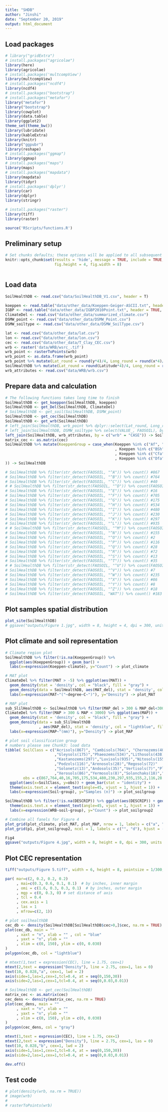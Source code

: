 ```yaml
---
title: "SHDB"
author: "Jinshi"
date: "September 20, 2019"
output: html_document
---
```



## Load packages
```r
# library("gridExtra")
# install.packages("agricolae")
library(here)
library(agricolae)
# install.packages('multcompView')
library(multcompView)
# install.packages("ncdf4")
library(ncdf4)
# install.packages("bootstrap")
# install.packages("metafor")
library("metafor")
library("bootstrap")
library(cowplot)
library(data.table)
library(ggplot2)
theme_set(theme_bw())
library(lubridate)
library(kableExtra)
library(knitr)
library("ggpubr")
library(reshape)
# install.packages("ggmap")
library(ggmap)
# install.packages("maps")
library(maps)
# install.packages("mapdata")
library(mapdata)
library(tidyr)
# install.packages('dplyr')
library(car)
library(dplyr)
library(stringr)

# install.packages("raster")
library(tiff)
library(raster)

source('RScripts/functions.R')
```

## Preliminary setup
```r
# Set chunks defaults; these options will be applied to all subsequent chunks
knitr::opts_chunk$set(results = 'hide', message = TRUE, include = TRUE, echo = FALSE, cache = TRUE, warning = FALSE,
                      fig.height = 4, fig.width = 8)
 
```

## Load data
```r

SoilHealthDB <- read.csv("data/SoilHealthDB_V1.csv", header = T)

koeppen <- read.table("data/other_data/Koeppen-Geiger-ASCII.txt", header = TRUE, sep = "")
IGBP <- read.table("data/other_data/IGBP2010Point.txt", header = TRUE, sep = ",")
ClimateDel <- read.csv("data/other_data/summarized_climate.csv")
DSMW_point <- read.csv("data/other_data/DSMW_Point.csv")
DSMW_soiltype <- read.csv("data/other_data/DSMW_SoilType.csv")

lat <- read.csv("data/other_data/lat.csv")
lon <- read.csv("data/other_data/lon.csv")
cec <- read.csv("data/other_data/T_Clay_CEC.csv")
wrb <- raster('data/WRB/wsrc_.tif')
wrb_point <- rasterToPoints(wrb)
wrb_point <- as.data.frame(wrb_point)
wrb_point %>% mutate(Lat_round = round(y*4)/4, Long_round = round(x*4)/4) -> wrb_point
SoilHealthDB %>% mutate(Lat_round = round(Latitude*4)/4, Long_round = round(Longitude*4)/4)
wrb_attributes <- read.csv("data/WRB/wrb.csv")
```


## Prepare data and calculation
```r
# The following functions takes long time to finish
SoilHealthDB <- get_koeppon(SoilHealthDB, koeppen)
SoilHealthDB <- get_Del(SoilHealthDB, ClimateDel)
# SoilHealthDB <- get_soil(SoilHealthDB, DSMW_point)
SoilHealthDB <- get_cec(SoilHealthDB)
SoilHealthDB <- get_wrb(SoilHealthDB)
# left_join(SoilHealthDB, wrb_point %>% dplyr::select(Lat_round, Long_round, wsrc_), by=c("Lat_round", "Long_round"))
# left_join(SoilHealthDB, DSMW_soiltype %>% select(VALUE_, FAOSOIL), by = c("nDSMW" = "VALUE_")) -> SoilHealthDB # FAO soil classfication
left_join(SoilHealthDB, wrb_attributes, by = c("wrb" = "CASE")) -> SoilHealthDB
matrix_cec <- as.matrix(cec)
SoilHealthDB %>% mutate(KoeppenGroup = case_when(Koeppen %in% c("Af", "Am", "As", "Aw") ~ "Equat"
                                                 , Koeppen %in% c("BSh", "BSk", "BWh") ~ "Arid"
                                                 , Koeppen %in% c("Cfa", "Cfb", "Csa", "Csb", "Cwa", "Cwb") ~ "Temp"
                                                 , Koeppen %in% c("Dfa", "Dfb", "Dfc", "Dwa", "Dwb") ~ "Snow"
)) -> SoilHealthDB

# SoilHealthDB %>% filter(str_detect(FAOSOIL, "^A")) %>% count() #867
# SoilHealthDB %>% filter(str_detect(FAOSOIL, "^B")) %>% count() #764
# SoilHealthDB %>% filter(str_detect(FAOSOIL, "^C")) %>% count() #40
# # SoilHealthDB %>% filter(str_detect(FAOSOIL, "^D")) %>% count(FAOSOIL)
# SoilHealthDB %>% filter(str_detect(FAOSOIL, "^E")) %>% count() #16
# SoilHealthDB %>% filter(str_detect(FAOSOIL, "^F")) %>% count() #705
# SoilHealthDB %>% filter(str_detect(FAOSOIL, "^G")) %>% count() #175
# SoilHealthDB %>% filter(str_detect(FAOSOIL, "^H")) %>% count() #534
# SoilHealthDB %>% filter(str_detect(FAOSOIL, "^I")) %>% count() #480
# SoilHealthDB %>% filter(str_detect(FAOSOIL, "^J")) %>% count() #230
# SoilHealthDB %>% filter(str_detect(FAOSOIL, "^K")) %>% count() #297
# SoilHealthDB %>% filter(str_detect(FAOSOIL, "^L")) %>% count() #935
# # SoilHealthDB %>% filter(str_detect(FAOSOIL, "^M")) %>% count(FAOSOIL)
# SoilHealthDB %>% filter(str_detect(FAOSOIL, "^N")) %>% count() #155
# SoilHealthDB %>% filter(str_detect(FAOSOIL, "^O")) %>% count() #2
# SoilHealthDB %>% filter(str_detect(FAOSOIL, "^P")) %>% count() #116
# SoilHealthDB %>% filter(str_detect(FAOSOIL, "^Q")) %>% count() #28
# SoilHealthDB %>% filter(str_detect(FAOSOIL, "^R")) %>% count() #72
# SoilHealthDB %>% filter(str_detect(FAOSOIL, "^S")) %>% count() #13
# SoilHealthDB %>% filter(str_detect(FAOSOIL, "^T")) %>% count() #35
# # SoilHealthDB %>% filter(str_detect(FAOSOIL, "^U")) %>% count(FAOSOIL)
# SoilHealthDB %>% filter(str_detect(FAOSOIL, "^V")) %>% count() #7
# SoilHealthDB %>% filter(str_detect(FAOSOIL, "^W")) %>% count() #235
# SoilHealthDB %>% filter(str_detect(FAOSOIL, "^X")) %>% count() #86
# SoilHealthDB %>% filter(str_detect(FAOSOIL, "^Y")) %>% count() #8
# SoilHealthDB %>% filter(str_detect(FAOSOIL, "^Z")) %>% count() #18
# SoilHealthDB %>% filter(str_detect(FAOSOIL, "WAT")) %>% count() #183
```

## Plot samples spatial distribution
```r
plot_site(SoilHealthDB)
# ggsave("outputs/Figure 1.jpg", width = 8, height = 4, dpi = 300, units = "in")
```

## Plot climate and soil representation
```r
# Climate region plot
SoilHealthDB %>% filter(!is.na(KoeppenGroup)) %>% 
  ggplot(aes(KoeppenGroup)) + geom_bar() +
  labs(x=expression(Koeppen~climate), y="Count") -> plot_climate

# MAT plot
ClimateDel %>% filter(MAT > -5) %>% ggplot(aes(MAT)) +
  geom_density(stat = 'density', col = "black", fill = "gray") +
  geom_density(data = SoilHealthDB, aes(MAT_del), stat = 'density', col = "lightblue", fill = rgb(0,1,1, alpha = 0.5)) +
  labs(x=expression(MAT~"("~degree~C~")"), y="Density") -> plot_MAT

# MAP plot
sub_SlilHealthDB <- SoilHealthDB %>% filter(MAP_del > 300 & MAP_del<3000)
ClimateDel %>% filter(MAP > 300 & MAP < 3000) %>% ggplot(aes(MAP)) +
  geom_density(stat = 'density', col = "black", fill = "gray") +
  geom_density(data = sub_SlilHealthDB
               , aes(MAP_del), stat = 'density', col = "lightblue", fill = rgb(0,1,1, alpha = 0.5)) +
  labs(x=expression(MAP~"(mm)"), y="Density") -> plot_MAP

# plot soil classification group
# numbers please see Chunk3: load data
tibble( SoilClass = c("Acrisols(867)", "Cambisols(764)", "Chernozems(40)" ,"Rendzinas(16)","Ferralsols(705)"
                      ,"Gleysols(175)","Phaeozems(534)","Lithosols(438)","Fluvisols(230)"
                      ,"Kastanozems(297)","Luvisols(935)","Nitosols(155)","Histosols(2)"
                      ,"Podzols(116)","Arenosols(28)","Regosols(72)"
                      ,"Solonetz(13)","Andosols(35)","Vertisols(7)","Planosols(235)"
                      ,"Xerosols(86)","Yermosols(8)","Solonchaks(18)","Wetland(183)"),
        obs = c(867,764,40,16,705,175,534,480,230,297,935,155,2,116,28,72,13,35,7,235,86,8,18,183) ) %>% 
  ggplot(aes(x=SoilClass, y=obs)) + geom_bar(stat = "identity") +
  theme(axis.text.x = element_text(angle=45, vjust = 1, hjust = 1)) +
  labs(x=expression(Soil~group), y="Samples (n)") -> plot_soilgroup

SoilHealthDB %>% filter(!is.na(DESCRIP)) %>% ggplot(aes(DESCRIP)) + geom_bar() +
  theme(axis.text.x = element_text(angle=45, vjust = 1, hjust = 1)) +
  labs(x=expression(WRB~soil~group), y="Count") -> plot_soilgroup2

# Combine all fanels for Figure 4
plot_grid(plot_climate, plot_MAT, plot_MAP, nrow = 1, labels = c("a", "b", "c"), hjust = c(-7.5, -7, -8.5), vjust = 2) -> p1
plot_grid(p1, plot_soilgroup2, ncol = 1, labels = c("", "d"), hjust = -7, vjust = 2) -> Fig4

Fig4
ggsave("outputs/Figure 4.jpg", width = 8, height = 8, dpi = 300, units = "in")
```

## Plot CEC representation
```r
tiff("outputs/Figure 5.tiff", width = 6, height = 8, pointsize = 1/300, units = 'in', res = 300)

par( mar=c(2, 0.2, 0.2, 0.2)
     , mai=c(0.3, 0.6, 0.1, 0.1)  # by inches, inner margin
     , omi = c(1.6, 0.3, 0.3, 0.1)  # by inches, outer margin 
     , mgp = c(0, 0.3, 0) # set distance of axis
     , tcl = 0.4
     , cex.axis = 1
     , las = 1
     , mfrow=c(2, 1))

# plot soilhealthDB
cec_db <- density(SoilHealthDB[SoilHealthDB$cec>0,]$cec, na.rm = TRUE)
plot(cec_db, main = ""
     , xaxt = "n", xlab = "" , col = "blue"
     , yaxt = "n", ylab = ""
     , xlim = c(0, 150), ylim = c(0, 0.030)
)
polygon(cec_db, col = "lightblue")

# mtext(1,text = expression(CEC), line = 1.75, cex=1)
mtext(2,text = expression("Density"), line = 2.75, cex=1, las = 0)
text(10, 0.028,"a", cex=1, lwd = 2)
axis(side=1,las=1,cex=1,tcl=0.4, at = seq(0,150,30))
axis(side=2,las=1,cex=1,tcl=0.4, at = seq(0,0.03,0.01))

# SoilHealthDB <- get_cec(SoilHealthDB)
matrix_cec <- as.matrix(cec)
cec_dens <- density(matrix_cec, na.rm = TRUE)
plot(cec_dens, main = ""
     , xaxt = "n", xlab = ""
     , yaxt = "n", ylab = ""
     , xlim = c(0, 150), ylim = c(0, 0.030)
)
polygon(cec_dens, col = "gray")

mtext(1,text = expression(CEC), line = 1.75, cex=1)
mtext(2,text = expression("Density"), line = 2.75, cex=1, las = 0)
text(10, 0.028,"b", cex=1, lwd = 2)
axis(side=1,las=1,cex=1,tcl=0.4, at = seq(0,150,30))
axis(side=2,las=1,cex=1,tcl=0.4, at = seq(0,0.03,0.01))

dev.off()
```

## Test code
```r
# plot(density(wrb, na.rm = TRUE))
# image(wrb)
# 
# rasterToPoints(wrb)
```

